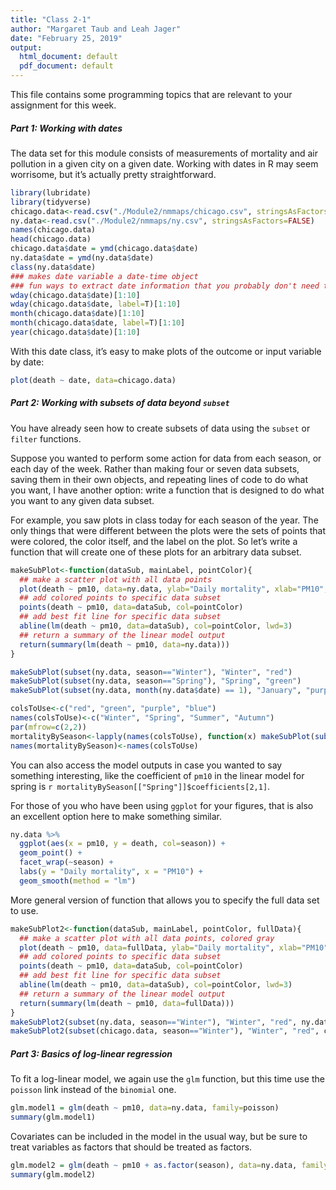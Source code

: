 ```yaml
---
title: "Class 2-1"
author: "Margaret Taub and Leah Jager"
date: "February 25, 2019"
output:
  html_document: default
  pdf_document: default
---
```


This file contains some programming topics that are relevant to your assignment for this week.

##### **Part 1: Working with dates**
The data set for this module consists of measurements of mortality and air pollution in a given city on a given date. Working with dates in R may seem worrisome, but it's actually pretty straightforward. 
```r
library(lubridate)
library(tidyverse)
chicago.data<-read.csv("./Module2/nmmaps/chicago.csv", stringsAsFactors=FALSE)
ny.data<-read.csv("./Module2/nmmaps/ny.csv", stringsAsFactors=FALSE)
names(chicago.data)
head(chicago.data)
chicago.data$date = ymd(chicago.data$date)
ny.data$date = ymd(ny.data$date) 
class(ny.data$date)
### makes date variable a date-time object
### fun ways to extract date information that you probably don't need to worry about
wday(chicago.data$date)[1:10]
wday(chicago.data$date, label=T)[1:10]
month(chicago.data$date)[1:10]
month(chicago.data$date, label=T)[1:10]
year(chicago.data$date)[1:10]

```

With this date class, it's easy to make plots of the outcome or input variable by date:

```r
plot(death ~ date, data=chicago.data)
```


##### **Part 2: Working with subsets of data beyond `subset`**
You have already seen how to create subsets of data using the `subset` or `filter` functions. 

Suppose you wanted to perform some action for data from each season, or each day of the week. Rather than making four or seven data subsets, saving them in their own objects, and repeating lines of code to do what you want, I have another option: write a function that is designed to do what you want to any given data subset.

For example, you saw plots in class today for each season of the year. The only things that were different between the plots were the sets of points that were colored, the color itself, and the label on the plot. So let's write a function that will create one of these plots for an arbitrary data subset.
```r
makeSubPlot<-function(dataSub, mainLabel, pointColor){
  ## make a scatter plot with all data points
  plot(death ~ pm10, data=ny.data, ylab="Daily mortality", xlab="PM10", main=mainLabel, col="gray")
  ## add colored points to specific data subset
  points(death ~ pm10, data=dataSub, col=pointColor)
  ## add best fit line for specific data subset
  abline(lm(death ~ pm10, data=dataSub), col=pointColor, lwd=3)
  ## return a summary of the linear model output
  return(summary(lm(death ~ pm10, data=ny.data)))
}

```

```r
makeSubPlot(subset(ny.data, season=="Winter"), "Winter", "red")
makeSubPlot(subset(ny.data, season=="Spring"), "Spring", "green")
makeSubPlot(subset(ny.data, month(ny.data$date) == 1), "January", "purple")
```

```r
colsToUse<-c("red", "green", "purple", "blue")
names(colsToUse)<-c("Winter", "Spring", "Summer", "Autumn")
par(mfrow=c(2,2))
mortalityBySeason<-lapply(names(colsToUse), function(x) makeSubPlot(subset(ny.data, season == x), x, colsToUse[x]))
names(mortalityBySeason)<-names(colsToUse)
```

You can also access the model outputs in case you wanted to say something interesting, like the coefficient of `pm10` in the linear model for spring is `r mortalityBySeason[["Spring"]]$coefficients[2,1]`.

For those of you who have been using `ggplot` for your figures, that is also an excellent option here to make something similar. 

```r
ny.data %>%
  ggplot(aes(x = pm10, y = death, col=season)) + 
  geom_point() + 
  facet_wrap(~season) + 
  labs(y = "Daily mortality", x = "PM10") +
  geom_smooth(method = "lm")
```

More general version of function that allows you to specify the full data set to use.

```r
makeSubPlot2<-function(dataSub, mainLabel, pointColor, fullData){
  ## make a scatter plot with all data points, colored gray
  plot(death ~ pm10, data=fullData, ylab="Daily mortality", xlab="PM10", main=mainLabel, col="gray")
  ## add colored points to specific data subset
  points(death ~ pm10, data=dataSub, col=pointColor)
  ## add best fit line for specific data subset
  abline(lm(death ~ pm10, data=dataSub), col=pointColor, lwd=3)
  ## return a summary of the linear model output
  return(summary(lm(death ~ pm10, data=fullData)))
}
makeSubPlot2(subset(ny.data, season=="Winter"), "Winter", "red", ny.data)
makeSubPlot2(subset(chicago.data, season=="Winter"), "Winter", "red", chicago.data)

```


##### **Part 3: Basics of log-linear regression**

To fit a log-linear model, we again use the `glm` function, but this time use the `poisson` link instead of the `binomial` one. 

```r
glm.model1 = glm(death ~ pm10, data=ny.data, family=poisson)
summary(glm.model1)
```

Covariates can be included in the model in the usual way, but be sure to treat variables as factors that should be treated as factors.
```r
glm.model2 = glm(death ~ pm10 + as.factor(season), data=ny.data, family=poisson)
summary(glm.model2)
```



